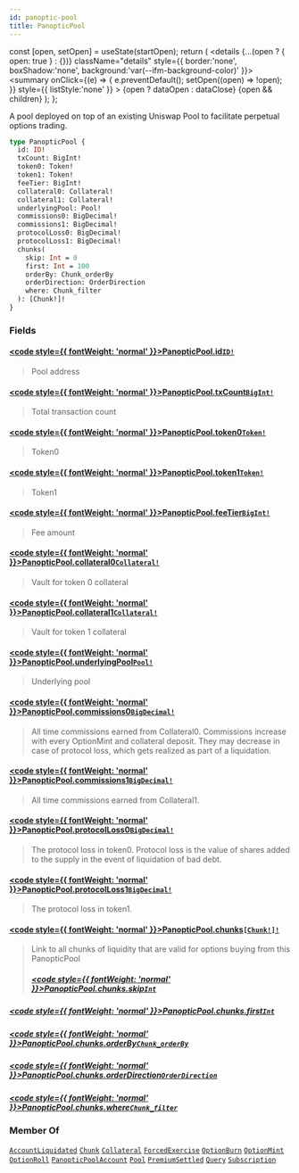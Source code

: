 ```yaml
---
id: panoptic-pool
title: PanopticPool
---
```









  const [open, setOpen] = useState(startOpen);
  return (
    <details {...(open ? { open: true } : {})} className="details" style={{ border:'none', boxShadow:'none', background:'var(--ifm-background-color)' }}>
      <summary
        onClick={(e) => {
          e.preventDefault();
          setOpen((open) => !open);
        }}
        style={{ listStyle:'none' }}
      >
      {open ? dataOpen : dataClose}
      </summary>
      {open && children}
    </details>
  );
};








 A pool deployed on top of an existing Uniswap Pool to facilitate perpetual options trading. 


```graphql
type PanopticPool {
  id: ID!
  txCount: BigInt!
  token0: Token!
  token1: Token!
  feeTier: BigInt!
  collateral0: Collateral!
  collateral1: Collateral!
  underlyingPool: Pool!
  commissions0: BigDecimal!
  commissions1: BigDecimal!
  protocolLoss0: BigDecimal!
  protocolLoss1: BigDecimal!
  chunks(
    skip: Int = 0
    first: Int = 100
    orderBy: Chunk_orderBy
    orderDirection: OrderDirection
    where: Chunk_filter
  ): [Chunk!]!
}
```




### Fields

#### [<code style={{ fontWeight: 'normal' }}>PanopticPool.<b>id</b></code>](#)<Bullet />[`ID!`](/docs/subgraph-generated/types/scalars/id) <Badge class="badge badge--secondary" text="non-null"/> <Badge class="badge badge--secondary" text="scalar"/> 
> 
> 
>  Pool address 
> 

#### [<code style={{ fontWeight: 'normal' }}>PanopticPool.<b>txCount</b></code>](#)<Bullet />[`BigInt!`](/docs/subgraph-generated/types/scalars/big-int) <Badge class="badge badge--secondary" text="non-null"/> <Badge class="badge badge--secondary" text="scalar"/> 
> 
> 
>  Total transaction count 
> 

#### [<code style={{ fontWeight: 'normal' }}>PanopticPool.<b>token0</b></code>](#)<Bullet />[`Token!`](/docs/subgraph-generated/types/objects/token) <Badge class="badge badge--secondary" text="non-null"/> <Badge class="badge badge--secondary" text="object"/> 
> 
> 
>  Token0 
> 

#### [<code style={{ fontWeight: 'normal' }}>PanopticPool.<b>token1</b></code>](#)<Bullet />[`Token!`](/docs/subgraph-generated/types/objects/token) <Badge class="badge badge--secondary" text="non-null"/> <Badge class="badge badge--secondary" text="object"/> 
> 
> 
>  Token1 
> 

#### [<code style={{ fontWeight: 'normal' }}>PanopticPool.<b>feeTier</b></code>](#)<Bullet />[`BigInt!`](/docs/subgraph-generated/types/scalars/big-int) <Badge class="badge badge--secondary" text="non-null"/> <Badge class="badge badge--secondary" text="scalar"/> 
> 
> 
>  Fee amount 
> 

#### [<code style={{ fontWeight: 'normal' }}>PanopticPool.<b>collateral0</b></code>](#)<Bullet />[`Collateral!`](/docs/subgraph-generated/types/objects/collateral) <Badge class="badge badge--secondary" text="non-null"/> <Badge class="badge badge--secondary" text="object"/> 
> 
> 
>  Vault for token 0 collateral 
> 

#### [<code style={{ fontWeight: 'normal' }}>PanopticPool.<b>collateral1</b></code>](#)<Bullet />[`Collateral!`](/docs/subgraph-generated/types/objects/collateral) <Badge class="badge badge--secondary" text="non-null"/> <Badge class="badge badge--secondary" text="object"/> 
> 
> 
>  Vault for token 1 collateral 
> 

#### [<code style={{ fontWeight: 'normal' }}>PanopticPool.<b>underlyingPool</b></code>](#)<Bullet />[`Pool!`](/docs/subgraph-generated/types/objects/pool) <Badge class="badge badge--secondary" text="non-null"/> <Badge class="badge badge--secondary" text="object"/> 
> 
> 
>  Underlying pool 
> 

#### [<code style={{ fontWeight: 'normal' }}>PanopticPool.<b>commissions0</b></code>](#)<Bullet />[`BigDecimal!`](/docs/subgraph-generated/types/scalars/big-decimal) <Badge class="badge badge--secondary" text="non-null"/> <Badge class="badge badge--secondary" text="scalar"/> 
> 
> 
>  All time commissions earned from Collateral0. Commissions increase with every OptionMint and collateral deposit. They may decrease in case of protocol loss, which gets realized as part of a liquidation. 
> 

#### [<code style={{ fontWeight: 'normal' }}>PanopticPool.<b>commissions1</b></code>](#)<Bullet />[`BigDecimal!`](/docs/subgraph-generated/types/scalars/big-decimal) <Badge class="badge badge--secondary" text="non-null"/> <Badge class="badge badge--secondary" text="scalar"/> 
> 
> 
>  All time commissions earned from Collateral1. 
> 

#### [<code style={{ fontWeight: 'normal' }}>PanopticPool.<b>protocolLoss0</b></code>](#)<Bullet />[`BigDecimal!`](/docs/subgraph-generated/types/scalars/big-decimal) <Badge class="badge badge--secondary" text="non-null"/> <Badge class="badge badge--secondary" text="scalar"/> 
> 
> 
>  The protocol loss in token0. Protocol loss is the value of shares added to the supply in the event of liquidation of bad debt. 
> 

#### [<code style={{ fontWeight: 'normal' }}>PanopticPool.<b>protocolLoss1</b></code>](#)<Bullet />[`BigDecimal!`](/docs/subgraph-generated/types/scalars/big-decimal) <Badge class="badge badge--secondary" text="non-null"/> <Badge class="badge badge--secondary" text="scalar"/> 
> 
> 
>  The protocol loss in token1.
> 

#### [<code style={{ fontWeight: 'normal' }}>PanopticPool.<b>chunks</b></code>](#)<Bullet />[`[Chunk!]!`](/docs/subgraph-generated/types/objects/chunk) <Badge class="badge badge--secondary" text="non-null"/> <Badge class="badge badge--secondary" text="object"/> 
> 
> 
>  Link to all chunks of liquidity that are valid for options buying from this PanopticPool 
> ##### [<code style={{ fontWeight: 'normal' }}>PanopticPool.chunks.<b>skip</b></code>](#)<Bullet />[`Int`](/docs/subgraph-generated/types/scalars/int) <Badge class="badge badge--secondary" text="scalar"/> 
> 
> 
> 
> 

##### [<code style={{ fontWeight: 'normal' }}>PanopticPool.chunks.<b>first</b></code>](#)<Bullet />[`Int`](/docs/subgraph-generated/types/scalars/int) <Badge class="badge badge--secondary" text="scalar"/> 
> 
> 
> 
> 

##### [<code style={{ fontWeight: 'normal' }}>PanopticPool.chunks.<b>orderBy</b></code>](#)<Bullet />[`Chunk_orderBy`](/docs/subgraph-generated/types/enums/chunk-order-by) <Badge class="badge badge--secondary" text="enum"/> 
> 
> 
> 
> 

##### [<code style={{ fontWeight: 'normal' }}>PanopticPool.chunks.<b>orderDirection</b></code>](#)<Bullet />[`OrderDirection`](/docs/subgraph-generated/types/enums/order-direction) <Badge class="badge badge--secondary" text="enum"/> 
> 
> 
> 
> 

##### [<code style={{ fontWeight: 'normal' }}>PanopticPool.chunks.<b>where</b></code>](#)<Bullet />[`Chunk_filter`](/docs/subgraph-generated/types/inputs/chunk-filter) <Badge class="badge badge--secondary" text="input"/> 
> 
> 
> 
> 





### Member Of

[`AccountLiquidated`](/docs/subgraph-generated/types/objects/account-liquidated)  <Badge class="badge badge--secondary" text="object"/><Bullet />[`Chunk`](/docs/subgraph-generated/types/objects/chunk)  <Badge class="badge badge--secondary" text="object"/><Bullet />[`Collateral`](/docs/subgraph-generated/types/objects/collateral)  <Badge class="badge badge--secondary" text="object"/><Bullet />[`ForcedExercise`](/docs/subgraph-generated/types/objects/forced-exercise)  <Badge class="badge badge--secondary" text="object"/><Bullet />[`OptionBurn`](/docs/subgraph-generated/types/objects/option-burn)  <Badge class="badge badge--secondary" text="object"/><Bullet />[`OptionMint`](/docs/subgraph-generated/types/objects/option-mint)  <Badge class="badge badge--secondary" text="object"/><Bullet />[`OptionRoll`](/docs/subgraph-generated/types/objects/option-roll)  <Badge class="badge badge--secondary" text="object"/><Bullet />[`PanopticPoolAccount`](/docs/subgraph-generated/types/objects/panoptic-pool-account)  <Badge class="badge badge--secondary" text="object"/><Bullet />[`Pool`](/docs/subgraph-generated/types/objects/pool)  <Badge class="badge badge--secondary" text="object"/><Bullet />[`PremiumSettled`](/docs/subgraph-generated/types/objects/premium-settled)  <Badge class="badge badge--secondary" text="object"/><Bullet />[`Query`](/docs/subgraph-generated/types/objects/query)  <Badge class="badge badge--secondary" text="object"/><Bullet />[`Subscription`](/docs/subgraph-generated/types/objects/subscription)  <Badge class="badge badge--secondary" text="object"/>

